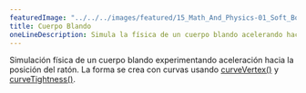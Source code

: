 ```yaml
---
featuredImage: "../../../images/featured/15_Math_And_Physics-01_Soft_Body-thumbnail.png"
title: Cuerpo Blando
oneLineDescription: Simula la física de un cuerpo blando acelerando hacia el ratón.
---
```


Simulación física de un cuerpo blando experimentando
aceleración hacia la posición del ratón. La forma se crea
con curvas usando
<a href="https://p5js.org/reference/#/p5/curveVertex">curveVertex()</a>
y
<a href="https://p5js.org/reference/#/p5/curveTightness">curveTightness()</a>.